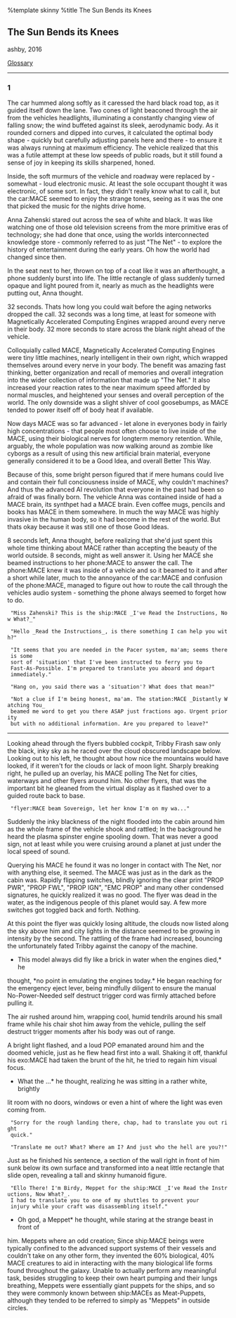 %template skinny
%title The Sun Bends its Knees

== The Sun Bends its Knees ==
ashby, 2016

[[glossary|Glossary]]
----
<div class="clearfix">
  <div class="float-right">
=== 1 ===
  </div>
</div>

<div class="indent">
The car hummed along softly as it caressed the hard black road top, as it guided
itself down the lane. Two cones of light beaconed through the air from the
vehicles headlights, illuminating a constantly changing view of falling snow;
the wind buffeted against its sleek, aerodynamic body. As it rounded corners
and dipped into curves, it calculated the optimal body shape - quickly but
carefully adjusting panels here and there - to ensure it was always running at
maximum efficiency. The vehicle realized that this was a futile attempt at these
low speeds of public roads, but it still found a sense of joy in keeping its
skills sharpened, honed.

Inside, the soft murmurs of the vehicle and roadway were replaced by - somewhat -
loud electronic music. At least the sole occupant thought it was electronic, of
some sort. In fact, they didn't really know what to call it, but the car:MACE seemed
to enjoy the strange tones, seeing as it was the one that picked the music for the
nights drive home.

Anna Zahenski stared out across the sea of white and black. It was like
watching one of those old television screens from the more primitive eras of
technology; she had done that once, using the worlds interconnected knowledge
store - commonly referred to as just "The Net" - to explore the history of
entertainment during the early years. Oh how the world had changed since then.

In the seat next to her, thrown on top of a coat like it was an afterthought, a
phone suddenly burst into life. The little rectangle of glass suddenly turned
opaque and light poured from it, nearly as much as the headlights were putting
out, Anna thought.

32 seconds. Thats how long you could wait before the aging networks dropped the
call. 32 seconds was a long time, at least for someone with Magnetically
Accelerated Computing Engines wrapped around every nerve in their body. 32 more
seconds to stare across the blank night ahead of the vehicle.

Colloquially called MACE, Magnetically Accelerated Computing Engines were tiny
little machines, nearly intelligent in their own right, which wrapped
themselves around every nerve in your body. The benefit was amazing fast
thinking, better organization and recall of memories and overall integration
into the wider collection of information that made up "The Net." It also
increased your reaction rates to the near maximum speed afforded by normal
muscles, and heightened your senses and overall perception of the world. The
only downside was a slight shiver of cool goosebumps, as MACE tended to power
itself off of body heat if available.

Now days MACE was so far advanced - let alone in everyones body in fairly high
concentrations - that people most often choose to live inside of the MACE,
using their biological nerves for longterm memory retention. While, arguably,
the whole population was now walking around as zombie like cyborgs as a result
of using this new artificial brain material, everyone generally considered it
to be a Good Idea, and overall Better This Way.

Because of this, some bright person figured that if mere humans could live and
contain their full conciousness inside of MACE, why couldn't machines? And thus
the advanced AI revolution that everyone in the past had been so afraid of was
finally born. The vehicle Anna was contained inside of had a MACE brain, its
synthpet had a MACE brain. Even coffee mugs, pencils and books has MACE in them
somewhere. In much the way MACE was highly invasive in the human body, so it
had become in the rest of the world. But thats okay because it was still one of
those Good Ideas.

8 seconds left, Anna thought, before realizing that she'd just spent this whole
time thinking about MACE rather than accepting the beauty of the world outside.
8 seconds, might as well answer it. Using her MACE she beamed instructions to
her phone:MACE to answer the call. The phone:MACE knew it was inside of a
vehicle and so it beamed to it and after a short while later, much to the
annoyance of the car:MACE and confusion of the phone:MACE, managed to figure
out how to route the call through the vehicles audio system - something the
phone always seemed to forget how to do.
</div>

<div class="dialogue">
  "Miss Zahenski? This is the ship:MACE _I've Read the Instructions, Now What?_"

  "Hello _Read the Instructions_, is there something I can help you with?"

  "It seems that you are needed in the Pacer system, ma'am; seems there is some
  sort of 'situation' that I've been instructed to ferry you to
  Fast-As-Possible. I'm prepared to translate you aboard and depart
  immediately."

  "Hang on, you said there was a 'situation'? What does that mean?"

  "Not a clue if I'm being honest, ma'am. The station:MACE _Distantly Watching You_
  beamed me word to get you there ASAP just fractions ago. Urgent priority
  but with no additional information. Are you prepared to leave?"
</div>

----

<div class="indent">
Looking ahead through the flyers bubbled cockpit, Tribby Firash saw only the
black, inky sky as he raced over the cloud obscured landscape below. Looking
out to his left, he thought about how nice the mountains would have looked, if
it weren't for the clouds or lack of moon light. Sharply breaking right, he
pulled up an overlay, his MACE polling The Net for cities, waterways and other
flyers around him. No other flyers, that was the important bit he gleaned from
the virtual display as it flashed over to a guided route back to base.
</div>

<div class="dialogue">
  "flyer:MACE beam Sovereign, let her know I'm on my wa..."
</div>

<div class="indent">
Suddenly the inky blackness of the night flooded into the cabin around him as
the whole frame of the vehicle shook and rattled; In the background he heard
the plasma spinster engine spooling down. That was never a good sign, not at
least while you were cruising around a planet at just under the local speed of
sound.

Querying his MACE he found it was no longer in contact with The Net, nor with
anything else, it seemed. The MACE was just as in the dark as the cabin was.
Rapidly flipping switches, blindly ignoring the clear print "PROP PWR", "PROP
FWL", "PROP IGN", "EMC PROP" and many other condensed signatures, he quickly
realized it was no good. The flyer was dead in the water, as the indigenous
people of this planet would say. A few more switches got toggled back and
forth. Nothing.

At this point the flyer was quickly losing altitude, the clouds now listed
along the sky above him and city lights in the distance seemed to be growing in
intensity by the second. The rattling of the frame had increased, bouncing the
unfortunately fated Tribby against the canopy of the machine.

*This model always did fly like a brick in water when the engines died,* he
thought, *no point in emulating the engines today.* He began reaching for the
emergency eject lever, being mindfully diligent to ensure the manual
No-Power-Needed self destruct trigger cord was firmly attached before pulling
it.

The air rushed around him, wrapping cool, humid tendrils around his small frame
while his chair shot him away from the vehicle, pulling the self destruct
trigger moments after his body was out of range.

A bright light flashed, and a loud POP emanated around him and the doomed
vehicle, just as he flew head first into a wall. Shaking it off, thankful his
exo:MACE had taken the brunt of the hit, he tried to regain him visual focus.
*What the ...* he thought, realizing he was sitting in a rather white, brightly
lit room with no doors, windows or even a hint of where the light was even
coming from.
</div>

<div class="dialogue">
  "Sorry for the rough landing there, chap, had to translate you out right
  quick."

  "Translate me out? What? Where am I? And just who the hell are you?!"
</div>

<div class="indent">
Just as he finished his sentence, a section of the wall right in front of him
sunk below its own surface and transformed into a neat little rectangle that
slide open, revealing a tall and skinny humanoid figure.
</div>

<div class="dialogue">
  "Ello There! I'm Birdy, Meppet for the ship:MACE _I've Read the Instructions, Now What?_.
  I had to translate you to one of my shuttles to prevent your
  injury while your craft was disassembling itself."
</div>

<div class="indent">
*Oh god, a Meppet* he thought, while staring at the strange beast in front of
him. Meppets where an odd creation; Since ship:MACE beings were typically
confined to the advanced support systems of their vessels and couldn't take on
any other form, they invented the 60% biological, 40% MACE creatures to aid in
interacting with the many biological life forms found throughout the galaxy.
Unable to actually perform any meaningful task, besides struggling to keep
their own heart pumping and their lungs breathing, Meppets were essentially
giant puppets for the ships, and so they were commonly known between ship:MACEs
as Meat-Puppets, although they tended to be referred to simply as "Meppets" in
outside circles.
</div>
